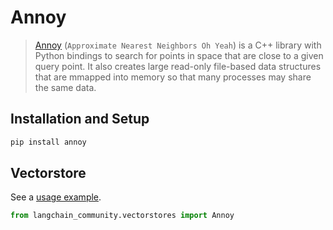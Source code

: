 # Annoy

> [Annoy](https://github.com/spotify/annoy) (`Approximate Nearest Neighbors Oh Yeah`) is a C++ library with Python bindings to search for points in space that are close to a given query point. It also creates large read-only file-based data structures that are mmapped into memory so that many processes may share the same data. 
## Installation and Setup


```bash
pip install annoy
```


## Vectorstore

See a [usage example](/docs/integrations/vectorstores/annoy).

```python
from langchain_community.vectorstores import Annoy
```
